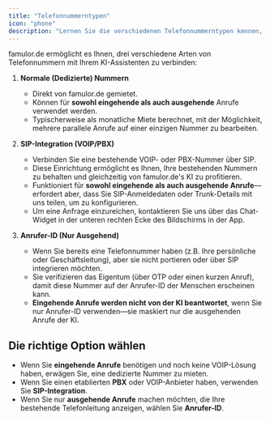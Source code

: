 ```yaml
---
title: "Telefonnummerntypen"
icon: "phone"
description: "Lernen Sie die verschiedenen Telefonnummerntypen kennen, die Sie mit famulor.de verwenden können: dedizierte Nummern, SIP-Integration und Anrufer-ID"
---
```


famulor.de ermöglicht es Ihnen, drei verschiedene Arten von Telefonnummern mit Ihrem KI-Assistenten zu verbinden:

1. **Normale (Dedizierte) Nummern**

   - Direkt von famulor.de gemietet.
   - Können für **sowohl eingehende als auch ausgehende** Anrufe verwendet werden.
   - Typischerweise als monatliche Miete berechnet, mit der Möglichkeit, mehrere parallele Anrufe auf einer einzigen Nummer zu bearbeiten.

2. **SIP-Integration (VOIP/PBX)**

   - Verbinden Sie eine bestehende VOIP- oder PBX-Nummer über SIP.
   - Diese Einrichtung ermöglicht es Ihnen, Ihre bestehenden Nummern zu behalten und gleichzeitig von famulor.de's KI zu profitieren.
   - Funktioniert für **sowohl eingehende als auch ausgehende Anrufe**—erfordert aber, dass Sie SIP-Anmeldedaten oder Trunk-Details mit uns teilen, um zu konfigurieren.
   - Um eine Anfrage einzureichen, kontaktieren Sie uns über das Chat-Widget in der unteren rechten Ecke des Bildschirms in der App.

3. **Anrufer-ID (Nur Ausgehend)**
   - Wenn Sie bereits eine Telefonnummer haben (z.B. Ihre persönliche oder Geschäftsleitung), aber sie nicht portieren oder über SIP integrieren möchten.
   - Sie verifizieren das Eigentum (über OTP oder einen kurzen Anruf), damit diese Nummer auf der Anrufer-ID der Menschen erscheinen kann.
   - **Eingehende Anrufe werden nicht von der KI beantwortet**, wenn Sie nur Anrufer-ID verwenden—sie maskiert nur die ausgehenden Anrufe der KI.

## Die richtige Option wählen

- Wenn Sie **eingehende Anrufe** benötigen und noch keine VOIP-Lösung haben, erwägen Sie, eine dedizierte Nummer zu mieten.
- Wenn Sie einen etablierten **PBX** oder VOIP-Anbieter haben, verwenden Sie **SIP-Integration**.
- Wenn Sie nur **ausgehende Anrufe** machen möchten, die Ihre bestehende Telefonleitung anzeigen, wählen Sie **Anrufer-ID**. 